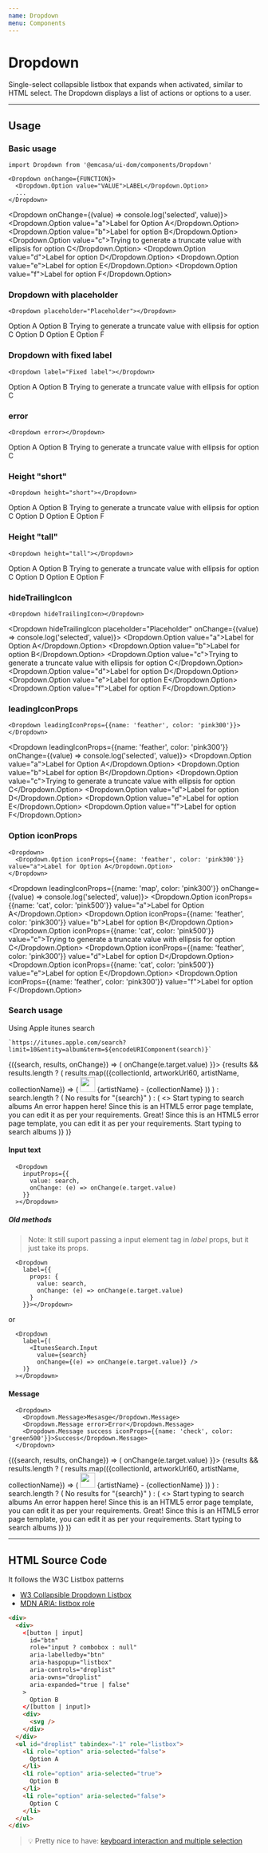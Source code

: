 ```yaml
---
name: Dropdown
menu: Components
---
```



# Dropdown
Single-select collapsible listbox that expands when activated, similar to HTML select.
The Dropdown displays a list of actions or options to a user.


<View mb="60px"></View>

---

<View mt="60px"></View>

## Usage
### Basic usage
```JS
import Dropdown from '@emcasa/ui-dom/components/Dropdown'

<Dropdown onChange={FUNCTION}>
  <Dropdown.Option value="VALUE">LABEL</Dropdown.Option>
  ...
</Dropdown>
```
<Dropdown onChange={(value) => console.log('selected', value)}>
  <Dropdown.Option value="a">Label for Option A</Dropdown.Option>
  <Dropdown.Option value="b">Label for option B</Dropdown.Option>
  <Dropdown.Option value="c">Trying to generate a truncate value with ellipsis for option C</Dropdown.Option>
  <Dropdown.Option value="d">Label for option D</Dropdown.Option>
  <Dropdown.Option value="e">Label for option E</Dropdown.Option>
  <Dropdown.Option value="f">Label for option F</Dropdown.Option>
</Dropdown>

<View my="60px"></View>

### Dropdown with placeholder
```JS
<Dropdown placeholder="Placeholder"></Dropdown>
```
<Dropdown placeholder="Placeholder">
  <Dropdown.Option value="a">Option A</Dropdown.Option>
  <Dropdown.Option value="b">Option B</Dropdown.Option>
  <Dropdown.Option value="c">Trying to generate a truncate value with ellipsis for option C</Dropdown.Option>
  <Dropdown.Option value="d">Option D</Dropdown.Option>
  <Dropdown.Option value="e">Option E</Dropdown.Option>
  <Dropdown.Option value="f">Option F</Dropdown.Option>
</Dropdown>

<View my="40px"></View>

### Dropdown with fixed label
```JS
<Dropdown label="Fixed label"></Dropdown>
```
<Dropdown label="Fixed label">
  <Dropdown.Option value="a">Option A</Dropdown.Option>
  <Dropdown.Option value="b">Option B</Dropdown.Option>
  <Dropdown.Option value="c">Trying to generate a truncate value with ellipsis for option C</Dropdown.Option>
</Dropdown>

<View my="40px"></View>

### error
```JS
<Dropdown error></Dropdown>
```
<Dropdown error>
  <Dropdown.Option value="a">Option A</Dropdown.Option>
  <Dropdown.Option value="b">Option B</Dropdown.Option>
  <Dropdown.Option value="c">Trying to generate a truncate value with ellipsis for option C</Dropdown.Option>
</Dropdown>

<View my="40px"></View>

### Height "short"
```JS
<Dropdown height="short"></Dropdown>
```
<Dropdown height="short" placeholder="Placeholder">
  <Dropdown.Option value="a">Option A</Dropdown.Option>
  <Dropdown.Option value="b">Option B</Dropdown.Option>
  <Dropdown.Option value="c">Trying to generate a truncate value with ellipsis for option C</Dropdown.Option>
  <Dropdown.Option value="d">Option D</Dropdown.Option>
  <Dropdown.Option value="e">Option E</Dropdown.Option>
  <Dropdown.Option value="f">Option F</Dropdown.Option>
</Dropdown>

<View my="40px"></View>

### Height "tall"
```JS
<Dropdown height="tall"></Dropdown>
```
<Dropdown height="tall" placeholder="Placeholder">
  <Dropdown.Option value="a">Option A</Dropdown.Option>
  <Dropdown.Option value="b">Option B</Dropdown.Option>
  <Dropdown.Option value="c">Trying to generate a truncate value with ellipsis for option C</Dropdown.Option>
  <Dropdown.Option value="d">Option D</Dropdown.Option>
  <Dropdown.Option value="e">Option E</Dropdown.Option>
  <Dropdown.Option value="f">Option F</Dropdown.Option>
</Dropdown>

<View my="40px"></View>

### hideTrailingIcon
```JS
<Dropdown hideTrailingIcon></Dropdown>
```
<Dropdown hideTrailingIcon placeholder="Placeholder" onChange={(value) => console.log('selected', value)}>
  <Dropdown.Option value="a">Label for Option A</Dropdown.Option>
  <Dropdown.Option value="b">Label for option B</Dropdown.Option>
  <Dropdown.Option value="c">Trying to generate a truncate value with ellipsis for option C</Dropdown.Option>
  <Dropdown.Option value="d">Label for option D</Dropdown.Option>
  <Dropdown.Option value="e">Label for option E</Dropdown.Option>
  <Dropdown.Option value="f">Label for option F</Dropdown.Option>
</Dropdown>

<View my="40px"></View>

### leadingIconProps
```JS
<Dropdown leadingIconProps={{name: 'feather', color: 'pink300'}}></Dropdown>
```
<Dropdown leadingIconProps={{name: 'feather', color: 'pink300'}} onChange={(value) => console.log('selected', value)}>
  <Dropdown.Option value="a">Label for Option A</Dropdown.Option>
  <Dropdown.Option value="b">Label for option B</Dropdown.Option>
  <Dropdown.Option value="c">Trying to generate a truncate value with ellipsis for option C</Dropdown.Option>
  <Dropdown.Option value="d">Label for option D</Dropdown.Option>
  <Dropdown.Option value="e">Label for option E</Dropdown.Option>
  <Dropdown.Option value="f">Label for option F</Dropdown.Option>
</Dropdown>

<View my="40px"></View>

### Option iconProps
```JS
<Dropdown>
  <Dropdown.Option iconProps={{name: 'feather', color: 'pink300'}} value="a">Label for Option A</Dropdown.Option>
</Dropdown>
```
<Dropdown leadingIconProps={{name: 'map', color: 'pink300'}} onChange={(value) => console.log('selected', value)}>
  <Dropdown.Option iconProps={{name: 'cat', color: 'pink500'}} value="a">Label for Option A</Dropdown.Option>
  <Dropdown.Option iconProps={{name: 'feather', color: 'pink300'}} value="b">Label for option B</Dropdown.Option>
  <Dropdown.Option iconProps={{name: 'cat', color: 'pink500'}} value="c">Trying to generate a truncate value with ellipsis for option C</Dropdown.Option>
  <Dropdown.Option iconProps={{name: 'feather', color: 'pink300'}} value="d">Label for option D</Dropdown.Option>
  <Dropdown.Option iconProps={{name: 'cat', color: 'pink500'}} value="e">Label for option E</Dropdown.Option>
  <Dropdown.Option iconProps={{name: 'feather', color: 'pink300'}} value="f">Label for option F</Dropdown.Option>
</Dropdown>

<View my="40px"></View>

### Search usage
Using Apple itunes search
```JS
`https://itunes.apple.com/search?limit=10&entity=album&term=${encodeURIComponent(search)}`
```

<ItunesSearch>
  {({search, results, onChange}) => (
    <Dropdown
      leadingIconProps={{name: 'music', color: 'pink300'}}
      inputProps={{
        value: search,
        onChange: (e) => onChange(e.target.value)
      }}>
      {results && results.length ? (
        results.map(({collectionId, artworkUrl60, artistName, collectionName}) => (
          <Dropdown.Option key={collectionId} value={collectionId} iconProps={{name: 'music', color: 'pink300'}}>
            <View mr="15px">
              <img src={artworkUrl60} height="30px" width="30px" />
            </View>
            {artistName} - {collectionName}
          </Dropdown.Option>
        ))
      ) : search.length ? (
        <Dropdown.Message iconProps={{name: 'frown', color: 'grey300'}}>No results for "{search}"</Dropdown.Message>
      ) : (
        <>
          <Dropdown.Message>Start typing to search albums</Dropdown.Message>
          <Dropdown.Message error iconProps={{name: 'exclamation', color: 'red500'}}>An error happen here! Since this is an HTML5 error page template, you can edit it as per your requirements.</Dropdown.Message>
          <Dropdown.Message success iconProps={{name: 'check', color: 'green500'}}>Great! Since this is an HTML5 error page template, you can edit it as per your requirements. Start typing to search albums</Dropdown.Message>
        </>
      )}
    </Dropdown>
  )}
</ItunesSearch>

#### Input text
```JS
  <Dropdown
    inputProps={{
      value: search,
      onChange: (e) => onChange(e.target.value)
    }}
  ></Dropdown>
```
##### Old methods

> Note: It still suport passing a input element tag in *label* props, but it just take its props.

```JS
  <Dropdown
    label={{
      props: {
        value: search,
        onChange: (e) => onChange(e.target.value)
      }
    }}></Dropdown>
```

or

```JS
  <Dropdown
    label={(
      <ItunesSearch.Input
        value={search}
        onChange={(e) => onChange(e.target.value)} />
    )}
  ></Dropdown>
```
#### Message
```JS
  <Dropdown>
    <Dropdown.Message>Mesasge</Dropdown.Message>
    <Dropdown.Message error>Error</Dropdown.Message>
    <Dropdown.Message success iconProps={{name: 'check', color: 'green500'}}>Success</Dropdown.Message>
  </Dropdown>
```
<ItunesSearch>
  {({search, results, onChange}) => (
    <Dropdown
      leadingIconProps={{name: 'music', color: 'pink300'}}
      inputProps={{
        value: search,
        onChange: (e) => onChange(e.target.value)
      }}>
      {results && results.length ? (
        results.map(({collectionId, artworkUrl60, artistName, collectionName}) => (
          <Dropdown.Option key={collectionId} value={collectionId} iconProps={{name: 'music', color: 'pink300'}}>
            <View mr="15px">
              <img src={artworkUrl60} height="30px" width="30px" />
            </View>
            {artistName} - {collectionName}
          </Dropdown.Option>
        ))
      ) : search.length ? (
        <Dropdown.Message iconProps={{name: 'frown', color: 'grey300'}}>No results for "{search}"</Dropdown.Message>
      ) : (
        <>
          <Dropdown.Message>Start typing to search albums</Dropdown.Message>
          <Dropdown.Message error iconProps={{name: 'exclamation', color: 'red500'}}>An error happen here! Since this is an HTML5 error page template, you can edit it as per your requirements.</Dropdown.Message>
          <Dropdown.Message success iconProps={{name: 'check', color: 'green500'}}>Great! Since this is an HTML5 error page template, you can edit it as per your requirements. Start typing to search albums</Dropdown.Message>
        </>
      )}
    </Dropdown>
  )}
</ItunesSearch>

<View mb="60px"></View>

---

<View mt="60px"></View>

## HTML Source Code

It follows the W3C Listbox patterns
- [W3 Collapsible Dropdown Listbox](https://www.w3.org/TR/wai-aria-practices-1.1//#Listbox)
- [MDN ARIA: listbox role](https://developer.mozilla.org/en-US/docs/Web/Accessibility/ARIA/Roles/listbox_role)

```HTML
<div>
  <div>
    <[button | input]
      id="btn"
      role="input ? combobox : null"
      aria-labelledby="btn"
      aria-haspopup="listbox"
      aria-controls="droplist"
      aria-owns="droplist"
      aria-expanded="true | false"
    >
      Option B
    </[button | input]>
    <div>
      <svg />
    </div>
  </div>
  <ul id="droplist" tabindex="-1" role="listbox">
    <li role="option" aria-selected="false">
      Option A
    </li>
    <li role="option" aria-selected="true">
      Option B
    </li>
    <li role="option" aria-selected="false">
      Option C
    </li>
  </ul>
</div>
```

> 💡 Pretty nice to have: [keyboard interaction and multiple selection](https://www.w3.org/TR/wai-aria-practices-1.1//#listbox_kbd_interaction)
